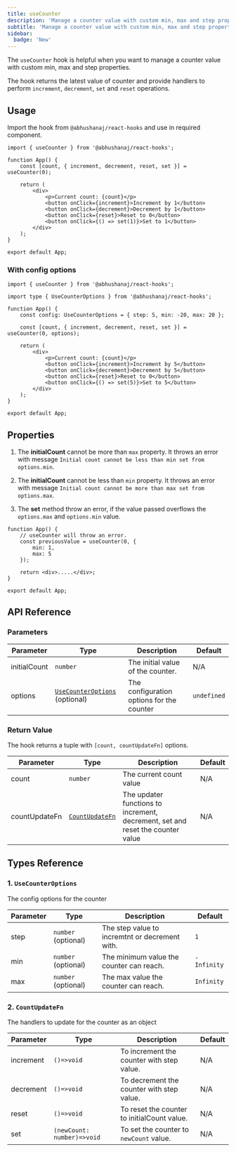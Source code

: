```yaml
---
title: useCounter
description: 'Manage a counter value with custom min, max and step properties'
subtitle: 'Manage a counter value with custom min, max and step properties'
sidebar:
  badge: 'New'
---
```



The `useCounter` hook is helpful when you want to manage a counter value with custom min, max and step properties.

The hook returns the latest value of counter and provide handlers to perform `increment`, `decrement`, `set` and `reset` operations.

<DemoWrapper title="useCounter">
	<Example client:load />
</DemoWrapper>

## Usage

Import the hook from `@abhushanaj/react-hooks` and use in required component.

```tsx title="./src/App.tsx" ins={1,4}
import { useCounter } from '@abhushanaj/react-hooks';

function App() {
	const [count, { increment, decrement, reset, set }] = useCounter(0);

	return (
		<div>
			<p>Current count: {count}</p>
			<button onClick={increment}>Increment by 1</button>
			<button onClick={decrement}>Decrement by 1</button>
			<button onClick={reset}>Reset to 0</button>
			<button onClick={() => set(1)}>Set to 1</button>
		</div>
	);
}

export default App;
```

### With config options

```tsx title="./src/App.tsx" ins={1,3,6,8}
import { useCounter } from '@abhushanaj/react-hooks';

import type { UseCounterOptions } from '@abhushanaj/react-hooks';

function App() {
	const config: UseCounterOptions = { step: 5, min: -20, max: 20 };

	const [count, { increment, decrement, reset, set }] = useCounter(0, options);

	return (
		<div>
			<p>Current count: {count}</p>
			<button onClick={increment}>Increment by 5</button>
			<button onClick={decrement}>Decrement by 5</button>
			<button onClick={reset}>Reset to 0</button>
			<button onClick={() => set(5)}>Set to 5</button>
		</div>
	);
}

export default App;
```

## Properties

1. The **initialCount** cannot be more than `max` property. It throws an error with message `Initial count cannot be less than min set from options.min`.

2. The **initialCount** cannot be less than `min` property. It throws an error with message `Initial count cannot be more than max set from options.max`.

3. The **set** method throw an error, if the value passed overflows the `options.max` and `options.min` value.

```tsx title="./src/App.tsx" del={3,4,5}
function App() {
	// useCounter will throw an error.
	const previousValue = useCounter(0, {
		min: 1,
		max: 5
	});

	return <div>.....</div>;
}

export default App;
```

## API Reference

### Parameters

| Parameter    | Type                                                   | Description                               | Default     |
| ------------ | ------------------------------------------------------ | ----------------------------------------- | ----------- |
| initialCount | `number`                                               | The initial value of the counter.         | N/A         |
| options      | [`UseCounterOptions`](#1-usecounteroptions) (optional) | The configuration options for the counter | `undefined` |

### Return Value

The hook returns a tuple with `[count, countUpdateFn]` options.

| Parameter     | Type                                | Description                                                                    | Default |
| ------------- | ----------------------------------- | ------------------------------------------------------------------------------ | ------- |
| count         | `number`                            | The current count value                                                        | N/A     |
| countUpdateFn | [`CountUpdateFn`](#2-countupdatefn) | The updater functions to increment, decrement, set and reset the counter value | N/A     |

## Types Reference

### 1. `UseCounterOptions`

The config options for the counter

| Parameter | Type                | Description                                    | Default     |
| --------- | ------------------- | ---------------------------------------------- | ----------- |
| step      | `number` (optional) | The step value to incremtnt or decrement with. | `1`         |
| min       | `number` (optional) | The minimum value the counter can reach.       | `-Infinity` |
| max       | `number` (optional) | The max value the counter can reach.           | `Infinity`  |

### 2. `CountUpdateFn`

The handlers to update for the counter as an object

| Parameter | Type                       | Description                                 | Default |
| --------- | -------------------------- | ------------------------------------------- | ------- |
| increment | `()=>void`                 | To increment the counter with step value.   | N/A     |
| decrement | `()=>void`                 | To decrement the counter with step value.   | N/A     |
| reset     | `()=>void`                 | To reset the counter to initialCount value. | N/A     |
| set       | `(newCount: number)=>void` | To set the counter to `newCount` value.     | N/A     |
